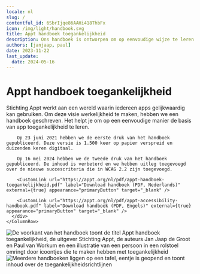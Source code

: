 ```yaml
---
locale: nl
slug: /
contentful_id: 6SbrIjqe86AAHi418ThbFx
icon: /img/light/handbook.svg
title: Appt handboek toegankelijkheid
description: Ons handboek is ontworpen om op eenvoudige wijze te leren over app toegankelijkheid.
authors: [janjaap, paul]
date: 2023-11-22
last_update:
  date: 2024-05-16
---
```


# Appt handboek toegankelijkheid

<TwoColumnBlock>
  <LeftColumn>
    <ColumnRow>
      <div>
        Stichting Appt werkt aan een wereld waarin iedereen apps gelijkwaardig kan gebruiken. Om deze visie werkelijkheid te maken, hebben we een handboek geschreven. Het helpt je om op een eenvoudige manier de basis van app toegankelijkheid te leren.

        Op 23 juni 2021 hebben we de eerste druk van het handboek gepubliceerd. Deze versie is 1.500 keer op papier verspreid en duizenden keren digitaal.

        Op 16 mei 2024 hebben we de tweede druk van het handboek gepubliceerd. De inhoud is verbeterd en we hebben uitleg toegevoegd over de nieuwe succescriteria die in WCAG 2.2 zijn toegevoegd.

        <CustomLink url="https://appt.org/nl/pdf/appt-handboek-toegankelijkheid.pdf" label="Download handboek (PDF, Nederlands)" external={true} appearance="primaryButton" target="_blank" />

        <CustomLink url="https://appt.org/nl/pdf/appt-accessibility-handbook.pdf" label="Download handboek (PDF, Engels)" external={true} appearance="primaryButton" target="_blank" />
      </div>
    </ColumnRow>
  </LeftColumn>
  <RightColumn>
    <ColumnRow>
      <Image src="/img/light/appt-handboek-toegankelijkheid.png" alt="De voorkant van het handboek toont de titel Appt handboek toegankelijkheid, de uitgever Stichting Appt, de auteurs Jan Jaap de Groot en Paul van Workum en een illustratie van een persoon in een rolstoel omringt door icoontjes die te maken hebben met toegankelijkheid" />
    </ColumnRow>
  </RightColumn>
</TwoColumnBlock>

<Image src="/img/light/appt-handboeken.jpg" alt="Meerdere handboeken liggen op een tafel, eentje is geopend en toont inhoud over de toegankelijkheidsrichtlijnen"/>
